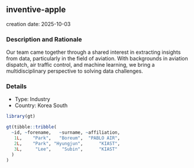 
## inventive-apple
creation date: 2025-10-03


### Description and Rationale

Our team came together through a shared interest in extracting insights from data, particularly in the field of aviation. With backgrounds in aviation dispatch, air traffic control, and machine learning, we bring a multidisciplinary perspective to solving data challenges.

### Details

* Type: Industry
* Country: Korea South

```r
library(gt)

gt(tibble::tribble(
  ~id, ~forename,   ~surname, ~affiliation,
   1L,    "Park",   "Boreum",  "PABLO AIR",
   2L,    "Park", "Hyungjun",      "KIAST",
   3L,     "Lee",    "Subin",      "KIAST"
  )
)
```
